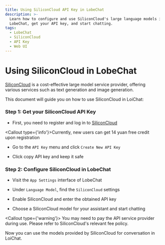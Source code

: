 ```yaml
---
title: Using SiliconCloud API Key in LobeChat
description: >-
  Learn how to configure and use SiliconCloud's large language models in
  LobeChat, get your API key, and start chatting.
tags:
  - LobeChat
  - SiliconCloud
  - API Key
  - Web UI
---
```


# Using SiliconCloud in LobeChat

[SiliconCloud](https://siliconflow.cn/zh-cn/siliconcloud) is a cost-effective large model service provider, offering various services such as text generation and image generation.

This document will guide you on how to use SiliconCloud in LoiChat:

<Steps>

### Step 1: Get your SiliconCloud API Key

- First, you need to register and log in to [SiliconCloud](https://cloud.siliconflow.cn/auth/login) 

<Callout type={'info'}>Currently, new users can get 14 yuan free credit upon registration</Callout>

- Go to the `API Key` menu and click `Create New API Key`

- Click copy API key and keep it safe

### Step 2: Configure SiliconCloud in LobeChat

- Visit the `App Settings` interface of LobeChat

- Under `Language Model`, find the `SiliconCloud` settings

- Enable SiliconCloud and enter the obtained API key

- Choose a SiliconCloud model for your assistant and start chatting

<Callout type={'warning'}>
  You may need to pay the API service provider during use. Please refer to SiliconCloud's relevant fee policy.
</Callout>

</Steps>

Now you can use the models provided by SiliconCloud for conversation in LoiChat.
